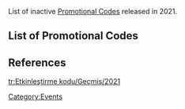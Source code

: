 {{CustomTabs|rootpage=Promotional Code
|tab1 = Overview
|tab2 = History
}}
{{CustomTabs|rootpage=Promotional Code/History|class=custom-tabs-secondary
|tab1 = Current
|tab2 = 2024
|tab3 = 2023
|tab4 = 2022
|tab5 = 2021
|tab6 = 2020
}}
List of inactive [[Promotional Code]]s released in 2021.

==List of Promotional Codes==
{{Code Row/Header}}
{{Code Row<!--
	-->|ETNU2DN5NZRR|A<!--
	-->|Primogem*60;Adventurer's Experience*4<!--
	-->|2021-11-25|2022-01-05<!--
-->}}
{{Code Row<!--
	-->|[https://games.crucial.com/promotions/2077059945/genshin-impact-v23-50-primogems-giveaway CrucialGames]<br>(2.3 Giveaway)|A|notacode=yes<!--
	-->|Primogem*50<!--
	-->|2021-12-22|2022-01-05<!--
	-->|Cannot redeem with another v2.3 code on the same account.<!--
-->}}
{{Code Row<!--
	-->|[https://gaming.amazon.com/loot/genshinimpact Prime Gaming]|A|notacode=yes<!--
	-->|<!--
	-->|2021-07-26|2022-01-05<!--
	-->|8 Drops in total. 2 Codes Each Month.<!--
	-->|note=See [[Prime Gaming/2021-07-26|Prime Gaming]]<!--
-->}}
{{Code Row<!--
	-->|SA7V2DRZGAU5|G<!--
	-->|Primogem*100;Mystic Enhancement Ore*10<!--
	-->|2021-12-26|2021-12-27<!--
	-->|2.4 Livestream Codes|ref=<ref name="2021-12-26"/><!--
-->}}
{{Code Row<!--
	-->|PSNVJURZZSD9|G<!--
	-->|Primogem*100;Hero's Wit*5<!--
	-->|2021-12-26|2021-12-27<!--
	-->|2.4 Livestream Codes|ref=<ref name="2021-12-26"/><!--
-->}}
{{Code Row<!--
	-->|5SPDKV8ZHBFV|G<!--
	-->|Primogem*100;Mora*50,000<!--
	-->|2021-12-26|2021-12-27<!--
	-->|2.4 Livestream Codes|ref=<ref name="2021-12-26">Video: [[:File:Version 2.4 Special Program｜Genshin Impact|Version 2.4 Special Program]]</ref><!--
-->}}
{{Code Row<!--
	-->|ZS8NKLRY4VZS|CN<!--
	-->|Primogem*100;Mystic Enhancement Ore*10<!--
	-->|2021-12-26|2021-12-27<!--
	-->|2.4 CN Livestream Codes<!--
-->}}
{{Code Row<!--
	-->|8TQP2LQG4VYE|CN<!--
	-->|Primogem*100;Hero's Wit*5<!--
	-->|2021-12-26|2021-12-27<!--
	-->|2.4 CN Livestream Codes<!--
-->}}
{{Code Row<!--
	-->|EA9N3L8Y4VYJ|CN<!--
	-->|Primogem*100;Mora*50,000<!--
	-->|2021-12-26|2021-12-27<!--
	-->|2.4 CN Livestream Codes<!--
-->}}
{{Code Row<!--
	-->|[https://games.steelseries.com/giveaway/628811152/genshin-impact-v23-50-primogems-giveaway Steelseries]<br>(2.3 Giveaway)|A|notacode=yes<!--
	-->|Primogem*50<!--
	-->|2021-11-27|2021-11-29<!--
	-->|Cannot redeem with another v2.3 code on the same account.<!--
-->}}
{{Code Row<!--
	-->|BSPD3ZRXU985|A<!--
	-->|Primogem*60;Mora*10,000<!--
	-->|2021-10-13|2021-11-24<!--
-->}}
{{Code Row<!--
	-->|AS7CJDP4NG7H|G<!--
	-->|Primogem*100;Mystic Enhancement Ore*10<!--
	-->|2021-11-12|2021-11-13<!--
	-->|2.3 Livestream Codes|ref=<ref name="2021-11-12"/><!--
-->}}
{{Code Row<!--
	-->|BSNDJC747Z7D|G<!--
	-->|Primogem*100;Hero's Wit*5<!--
	-->|2021-11-12|2021-11-13<!--
	-->|2.3 Livestream Codes|ref=<ref name="2021-11-12"/><!--
-->}}
{{Code Row<!--
	-->|KB6DKDNM7H49|G<!--
	-->|Primogem*100;Mora*50,000<!--
	-->|2021-11-12|2021-11-13<!--
	-->|2.3 Livestream Codes|ref=<ref name="2021-11-12">Video: [[:File:Version 2.3 Special Program｜Genshin Impact|Version 2.3 Special Program]]</ref><!--
-->}}
{{Code Row<!--
	-->|WA8ZW5VR6QGE|CN<!--
	-->|Primogem*100;Mystic Enhancement Ore*10<!--
	-->|2021-11-12|2021-11-13<!--
	-->|2.3 CN Livestream Codes<!--
-->}}
{{Code Row<!--
	-->|ETRZF4DRN9Y2|CN<!--
	-->|Primogem*100;Hero's Wit*5<!--
	-->|2021-11-12|2021-11-13<!--
	-->|2.3 CN Livestream Codes<!--
-->}}
{{Code Row<!--
	-->|DA95VSN22C66|CN<!--
	-->|Primogem*100;Mora*50,000<!--
	-->|2021-11-12|2021-11-13<!--
	-->|2.3 CN Livestream Codes<!--
-->}}
{{Code Row<!--
	-->|[https://games.crucial.com/promotions/1545757312/genshin-impact-anniversary-celebration-50-primogems-key-giveaway-v21 CrucialGames]<br>(2.1 Giveaway)|A|notacode=yes<!--
	-->|Primogem*50<!--
	-->|2021-09-24|2021-10-13<!--
	-->|Cannot redeem with another v2.1 code like Steelseries, Alienware or Intel on the same account.<!--
-->}}
{{Code Row<!--
	-->|LBNDKG8XDTND|G<!--
	-->|Primogem*100;Mystic Enhancement Ore*10<!--
	-->|2021-10-03|2021-10-04<!--
	-->|2.2 Livestream Codes|ref=<ref name="2021-10-03"/><!--
-->}}
{{Code Row<!--
	-->|NB6VKHQWVANZ|G<!--
	-->|Primogem*100;Hero's Wit*5<!--
	-->|2021-10-03|2021-10-04<!--
	-->|2.2 Livestream Codes|ref=<ref name="2021-10-03"/><!--
-->}}
{{Code Row<!--
	-->|BSNUJGQFUTPM|G<!--
	-->|Primogem*100;Mora*50,000<!--
	-->|2021-10-03|2021-10-04<!--
	-->|2.2 Livestream Codes|ref=<ref name="2021-10-03">Video: [[:File:Version 2.2 Special Program｜Genshin Impact|Version 2.2 Special Program]]</ref><!--
-->}}
{{Code Row<!--
	-->|JARHE4CR6A52|CN<!--
	-->|Primogem*100;Mystic Enhancement Ore*10<!--
	-->|2021-10-03|2021-10-04<!--
	-->|2.2 CN Livestream Codes<!--
-->}}
{{Code Row<!--
	-->|HS8HXMCR6A46|CN<!--
	-->|Primogem*100;Hero's Wit*5<!--
	-->|2021-10-03|2021-10-04<!--
	-->|2.2 CN Livestream Codes<!--
-->}}
{{Code Row<!--
	-->|SAQHWLVRPTPS|CN<!--
	-->|Primogem*100;Mora*50,000<!--
	-->|2021-10-03|2021-10-04<!--
	-->|2.2 CN Livestream Codes<!--
-->}}
{{Code Row<!--
	-->|[https://na.alienwarearena.com/ucf/show/2157343/boards/contest-and-giveaways-global/Giveaway/genshin-impact-anniversary-celebration-50-primogems-key-giveaway-v2-1 Alienware]<br>(2.1 Giveaway)|A|notacode=yes<!--
	-->|Primogem*50<!--
	-->|2021-09-20|2021-10-03<!--
	-->|Cannot redeem with another v2.1 code like Steelseries, Crucial or Intel on the same account.<!--
-->}}
{{Code Row<!--
	-->|[https://games.steelseries.com/giveaway/80692181/genshin-impact-v21-50-primogems-giveaway Steelseries]<br>(2.1 Giveaway)|A|notacode=yes<!--
	-->|Primogem*50<!--
	-->|2021-09-20|2021-09-27<!--
	-->|Cannot redeem with another v2.1 code like Alienware, Crucial or Intel on the same account.<!--
-->}}
{{Code Row<!--
	-->|[https://game.intel.com/ww/giveaways/genshin-impact-v21-50-primogems-giveaway Intel gaming access] (2.1 Giveaway)|A|notacode=yes<!--
	-->|Primogem*50<!--
	-->|2021-09-24|2021-09-24<!--
	-->|Cannot redeem with another v2.1 code like Steelseries, Crucial or Alienware on the same account.<!--
-->}}
{{Code Row<!--
	-->|[https://www.hoyolab.com/article/591256 Paimon Extension on Twitch]|A|notacode=yes<!--
	-->|Primogem*60<!--
	-->|2021-07-23|2021-08-31<!--
	-->|A stream with this extension on must reach 2,020,928 likes or more to get promotional codes. (See [[Paimon Extension on Twitch]])
<!--
-->}}
{{Code Row<!--
	-->|DSPVUN2BKH5M|G<!--
	-->|Primogem*100;Mystic Enhancement Ore*10<!--
	-->|2021-08-20|2021-08-21<!--
	-->|2.1 Livestream Codes|ref=<ref name="2021-08-20"/><!--
-->}}
{{Code Row<!--
	-->|CB7UU6KT2H59|G<!--
	-->|Primogem*100;Hero's Wit*5<!--
	-->|2021-08-20|2021-08-21<!--
	-->|2.1 Livestream Codes|ref=<ref name="2021-08-20"/><!--
-->}}
{{Code Row<!--
	-->|NTPVU7JTJYPD|G<!--
	-->|Primogem*100;Mora*50,000<!--
	-->|2021-08-20|2021-08-21<!--
	-->|2.1 Livestream Codes|ref=<ref name="2021-08-20">Video: [[:File:Version 2.1 Special Program Preview ｜ Genshin Impact|Version 2.1 Special Program]]</ref><!--
-->}}
{{Code Row<!--
	-->|PT8SG36HK4X6|CN<!--
	-->|Primogem*100;Mystic Enhancement Ore*10<!--
	-->|2021-08-20|2021-08-21<!--
	-->|2.1 CN Livestream Codes<!--
-->}}
{{Code Row<!--
	-->|SS9SYKNHKLHS|CN<!--
	-->|Primogem*100;Hero's Wit*5<!--
	-->|2021-08-20|2021-08-21<!--
	-->|2.1 CN Livestream Codes<!--
-->}}
{{Code Row<!--
	-->|QAQTHJNY35HW|CN<!--
	-->|Primogem*100;Mora*50,000<!--
	-->|2021-08-20|2021-08-21<!--
	-->|2.1 CN Livestream Codes<!--
-->}}
{{Code Row<!--
	-->|[https://games.crucial.com/promotions/2140546853/genshin-impact-50-primogems-v16-giveaway CrucialGames]<br>(1.6 Giveaway)|A|notacode=yes<!--
	-->|Primogem*50<!--
	-->|2021-07-12|2021-07-25<!--
	-->|Cannot redeem with another v1.6 code like Steelseries on the same account.<!--
-->}}
{{Code Row<!--
	-->|[https://games.steelseries.com/giveaway/1746958926/genshin-impact-v16-50-primogems-giveaway Steelseries]<br>(1.6 Giveaway)|A|notacode=yes<!--
	-->|Primogem*50<!--
	-->|2021-06-25|2021-07-21<!--
	-->|Cannot redeem with another v1.6 code like Crucial on the same account.<!--
-->}}
{{Code Row<!--
	-->|GENSHINGALAXY|A<!--
	-->|Mora*10,000;Mondstadt Hash Brown*3;Adventurer's Experience*10;Northern Smoked Chicken*3;Fine Enhancement Ore*5<!--
	-->|2021-06-08|2021-07-21<!--
-->}}
{{Code Row<!--
	-->|GENSHINEPIC|A<!--
	-->|Mora*10,000;Squirrel Fish*3;Northern Apple Stew*3;Adventurer's Experience*10;Fine Enhancement Ore*5<!--
	-->|2021-06-08|2021-07-21<!--
	-->|ref=<ref name="GI Epic Games">Twitter: [https://twitter.com/EpicGames/status/1400105162090323970 Epic Games Announcement]</ref><!--
-->}}
{{Code Row<!--
	-->|LS6T4L9ZZ7TH|A<!--
	-->|Primogem*100;Mora*50,000<!--
	-->|2021-07-09|2021-07-10<!--
	-->|2.0 Livestream Codes|ref=<ref name="2021-07-09">Video: [[:File:Version 2.0 Special Program｜Genshin Impact|Version 2.0 Special Program]]</ref><!--
-->}}
{{Code Row<!--
	-->|GBNA9J5H9Y4H|A<!--
	-->|Primogem*100;Hero's Wit*5<!--
	-->|2021-07-09|2021-07-10<!--
	-->|2.0 Livestream Codes|ref=<ref name="2021-07-09"/><!--
-->}}
{{Code Row<!--
	-->|AS6BQKLY9GLD|A<!--
	-->|Primogem*100;Mystic Enhancement Ore*10<!--
	-->|2021-07-09|2021-07-10<!--
	-->|2.0 Livestream Codes|ref=<ref name="2021-07-09"/><!--
-->}}
{{Code Row<!--
	-->|SBNBUK67M37Z|A<!--
	-->|Primogem*30;Adventurer's Experience*5<!--
	-->|2021-03-19|exp<!--
-->}}
{{Code Row<!--
	-->|GS6ACJ775KNV|A<!--
	-->|Primogem*60;Mora*10,000<!--
	-->|2021-03-18|2021-06-09<!--
	-->|ref=<ref>YouTube: [https://youtu.be/QIjASllDEu0 Game Theory: The Hero That BROKE Genshin Impact!]</ref><!--
-->}}
{{Code Row<!--
	-->|UTNBBGSZ3NQM|A<!--
	-->|Primogem*100;Mora*50,000<!--
	-->|2021-05-28|2021-05-29<!--
	-->|1.6 Livestream Codes|ref=<ref name="2021-05-28">Video: [[:File:Version 1.6 Special Program｜Genshin Impact|Version 1.6 Special Program]]</ref><!--
-->}}
{{Code Row<!--
	-->|8A6ABHTH2N9Z|A<!--
	-->|Primogem*100;Hero's Wit*5<!--
	-->|2021-05-28|2021-05-29<!--
	-->|1.6 Livestream Codes|ref=<ref name="2021-05-28"/><!--
-->}}
{{Code Row<!--
	-->|WTNTBYSZJNRD|A<!--
	-->|Primogem*100;Mystic Enhancement Ore*10<!--
	-->|2021-05-28|2021-05-29<!--
	-->|1.6 Livestream Codes|ref=<ref name="2021-05-28"/><!--
-->}}
{{Code Row<!--
	-->|FS6SU367M279|A<!--
	-->|Primogem*100;Mystic Enhancement Ore*10<!--
	-->|2021-04-16|2021-04-17<!--
	-->|1.5 Livestream Codes|ref=<ref name="2021-04-16">Video: [[:File:Version 1.5 Special Program｜Genshin Impact|Version 1.5 Special Program]]</ref><!--
-->}}
{{Code Row<!--
	-->|4BNSD3675J8D|A<!--
	-->|Primogem*100;Hero's Wit*5<!--
	-->|2021-04-16|2021-04-17<!--
	-->|1.5 Livestream Codes|ref=<ref name="2021-04-16"/><!--
-->}}
{{Code Row<!--
	-->|ATPTUJPP53QH|A<!--
	-->|Primogem*100;Mora*50,000<!--
	-->|2021-04-16|2021-04-17<!--
	-->|1.5 Livestream Codes|ref=<ref name="2021-04-16"/><!--
-->}}
{{Code Row<!--
	-->|2T7E9CPA7YJE|CN<!--
	-->|Primogem*100;Mystic Enhancement Ore*10<!--
	-->|2021-04-16|2021-04-17<!--
	-->|1.5 CN Livestream Codes|ref=<ref name="2021-04-16 (CN)">Bilibili: [https://www.bilibili.com/video/BV17y4y147fa Version 1.5 Chinese Special Program]</ref><!--
-->}}
{{Code Row<!--
	-->|EBPWQU6SNZ22|CN<!--
	-->|Primogem*100;Hero's Wit*5<!--
	-->|2021-04-16|2021-04-17<!--
	-->|1.5 CN Livestream Codes|ref=<ref name="2021-04-16 (CN)"/><!--
-->}}
{{Code Row<!--
	-->|CBNXRD6S7H3N|CN<!--
	-->|Primogem*100;Mora*50,000<!--
	-->|2021-04-16|2021-04-17<!--
	-->|1.5 CN Livestream Codes|ref=<ref name="2021-04-16 (CN)"/><!--
-->}}
{{Code Row<!--
	-->|TT7BVJNPL249|A<!--
	-->|Primogem*60<!--
	-->|2021-03-22|2021-03-31<!--
	-->|ref=<ref>Twitter: [https://twitter.com/GenshinImpact/status/1374216838016536576 Windblume Snapshots photography event]</ref><!--
-->}}
{{Code Row<!--
	-->|PSNTC8FEQK4D|A<!--
	-->|Primogem*100;Mora*50,000<!--
	-->|2021-03-06|2021-03-07<!--
	-->|1.4 Livestream Codes|ref=<ref name="2021-03-06">Video: [[:File:Version 1.4 Special Program｜Genshin Impact|Version 1.4 Special Program]]</ref><!--
-->}}
{{Code Row<!--
	-->|ET7ADQFF8KJR|A<!--
	-->|Primogem*100;Hero's Wit*5<!--
	-->|2021-03-06|2021-03-07<!--
	-->|1.4 Livestream Codes|ref=<ref name="2021-03-06"/><!--
-->}}
{{Code Row<!--
	-->|KTNSCQWW922M|A<!--
	-->|Primogem*100;Mystic Enhancement Ore*10<!--
	-->|2021-03-06|2021-03-07<!--
	-->|1.4 Livestream Codes|ref=<ref name="2021-03-06"/><!--
-->}}
{{Code Row<!--
	-->|jsSK8n23jzR|A<!--
	-->|Primogem*100;Mystic Enhancement Ore*10<!--
	-->|2021-01-22|2021-01-23<!--
	-->|1.3 Livestream Codes|ref=<ref name="2021-01-22">Video: [[:File:Version 1.3 Special Program｜Genshin Impact|Version 1.3 Special Program]]</ref><!--
-->}}
{{Code Row<!--
	-->|dU2mhjQL1ZT|A<!--
	-->|Primogem*100;Hero's Wit*5<!--
	-->|2021-01-22|2021-01-23<!--
	-->|1.3 Livestream Codes|ref=<ref name="2021-01-22"/><!--
-->}}
{{Code Row<!--
	-->|nBEm3myAL2b|A<!--
	-->|Primogem*100;Mora*10,000<!--
	-->|2021-01-22|2021-01-23<!--
	-->|1.3 Livestream Codes|ref=<ref name="2021-01-22"/><!--
-->}}
{{Code Row<!--
	-->|153YuSaenh|A<!--
	-->|Primogem*30;Adventurer's Experience*5<!--
	-->|2021-01-12|exp<!--
-->}}
{{Code Row<!--
	-->|CUUPMBJSVD|A<!--
	-->|Primogem*50<!--
	-->|2021-01-08|2021-01-26<!--
	-->|ref=<ref>HoYoLAB: [https://www.hoyolab.com/article/130659 Paimon's Trivia Quiz]</ref><!--
-->}}
{{Code Row/Footer}}

==References==
{{Reflist|3}}
[[Category:Events]]

[[tr:Etkinleştirme kodu/Geçmiş/2021]]